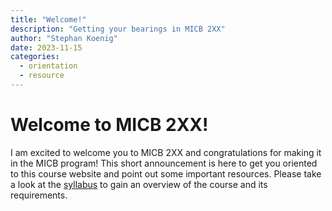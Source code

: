 ```yaml
---
title: "Welcome!"
description: "Getting your bearings in MICB 2XX"
author: "Stephan Koenig"
date: 2023-11-15
categories:
  - orientation
  - resource
---
```


# Welcome to MICB 2XX!

I am excited to welcome you to MICB 2XX and congratulations for making it in the MICB program!
This short announcement is here to get you oriented to this course website and point out some important resources.
Please take a look at the [syllabus](/syllabus.qmd) to gain an overview of the course and its requirements.
